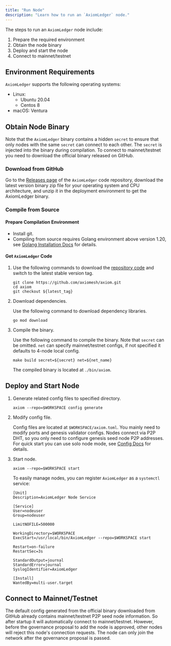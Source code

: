 ```yaml
---
title: "Run Node"
description: "Learn how to run an `AxiomLedger` node."
---
```


The steps to run an `AxiomLedger` node include:

1. Prepare the required environment
2. Obtain the node binary
3. Deploy and start the node
4. Connect to mainnet/testnet

## Environment Requirements
`AxiomLedger` supports the following operating systems:
- Linux:
    - Ubuntu 20.04
    - Centos 8
- macOS: Ventura

## Obtain Node Binary
Note that the `AxiomLedger` binary contains a hidden `secret` to ensure that only nodes with the same `secret` can
connect to each other. The `secret` is injected into the binary during compilation. To connect to mainnet/testnet
you need to download the official binary released on GitHub.

### Download from GitHub
Go to the [Releases page](https://github.com/axiomesh/axiom/releases) of the `AxiomLedger` code repository, download the latest version binary zip file
for your operating system and CPU architecture, and unzip it in the deployment environment to get the AxiomLedger binary.

### Compile from Source
#### Prepare Compilation Environment
- Install git.
- Compiling from source requires Golang environment above version 1.20, see [Golang Installation Docs](https://go.dev/doc/install) for details.

#### Get `AxiomLedger` Code
1. Use the following commands to download the [repository code](https://github.com/axiomesh/axiom) and switch to the latest stable version tag.

    ```shell
    git clone https://github.com/axiomesh/axiom.git
    cd axiom
    git checkout ${latest_tag}
    ```

2. Download dependencies.

    Use the following command to download dependency libraries.
    ```shell
    go mod download
    ```

3. Compile the binary.

    Use the following command to compile the binary. Note that `secret` can be omitted. `net` can specify
    mainnet/testnet configs, if not specified it defaults to 4-node local config.
    ```shell
    make build secret=${secret} net=${net_name}
    ```
    The compiled binary is located at `./bin/axiom`.


## Deploy and Start Node
1. Generate related config files to specified directory.

    ```shell
    axiom --repo=$WORKSPACE config generate
    ```

2. Modify config file.

    Config files are located at `$WORKSPACE/axiom.toml`. You mainly need to modify ports and genesis validator configs.
    Nodes connect via P2P DHT, so you only need to configure genesis seed node P2P addresses. For quick start you can
    use solo node mode, see [Config Docs]() for details.

3. Start node.

    ```shell
    axiom --repo=$WORKSPACE start
    ```
    To easily manage nodes, you can register `AxiomLedger` as a `systemctl` service:
    ```shell
    [Unit]
    Description=AxiomLedger Node Service

    [Service]
    User=nodeuser
    Group=nodeuser

    LimitNOFILE=500000

    WorkingDirectory=$WORKSPACE
    ExecStart=/usr/local/bin/AxiomLedger --repo=$WORKSPACE start

    Restart=on-failure
    RestartSec=3s

    StandardOutput=journal
    StandardError=journal
    SyslogIdentifier=AxiomLedger

    [Install]
    WantedBy=multi-user.target
    ```

## Connect to Mainnet/Testnet
The default config generated from the official binary downloaded from GitHub already contains mainnet/testnet P2P seed node information. So after startup it will automatically connect to mainnet/testnet. However, before the governance proposal to add the node is approved, other nodes will reject this node's connection requests. The node can only join the network after the governance proposal is passed.